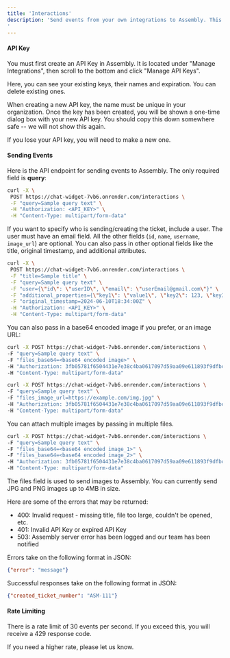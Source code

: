 ```yaml
---
title: 'Interactions'
description: 'Send events from your own integrations to Assembly. This is a great way to track how your customers are interacting with your product.
'
---
```

#### API Key

You must first create an API Key in Assembly. It is located under "Manage Integrations", then scroll to the bottom and click "Manage API Keys".

Here, you can see your existing keys, their names and expiration. You can delete existing ones. 

When creating a new API key, the name must be unique in your organization. Once the key has been created, you will be shown a one-time dialog box with your new API key. You should copy this down somewhere safe -- we will not show this again. 

If you lose your API key, you will need to make a new one.

#### Sending Events

Here is the API endpoint for sending events to Assembly. The only required field is <b>query</b>:

```bash
curl -X \
 POST https://chat-widget-7vb6.onrender.com/interactions \
 -F "query=Sample query text" \
 -H "Authorization: <API_KEY>" \
 -H "Content-Type: multipart/form-data" 
```

If you want to specify who is sending/creating the ticket, include a user. The user must have an email field. All the other fields (`id`, `name`, `username`, `image_url`) are optional.
You can also pass in other optional fields like the title, original timestamp, and additional attributes.

```bash
curl -X \
 POST https://chat-widget-7vb6.onrender.com/interactions \
 -F "title=Sample title" \
 -F "query=Sample query text" \
 -F "user={\"id\": \"userID\", \"email\": \"userEmail@gmail.com\"}" \
 -F "additional_properties={\"key1\": \"value1\", \"key2\": 123, \"key3\": \"value3\"}" \
 -F "original_timestamp=2024-06-10T18:34:00Z" \
 -H "Authorization: <API_KEY>" \
 -H "Content-Type: multipart/form-data"
```


You can also pass in a base64 encoded image if you prefer, or an image URL:

```bash
curl -X POST https://chat-widget-7vb6.onrender.com/interactions \
-F "query=Sample query text" \
-F "files_base64=<base64 encoded image>" \
-H "Authorization: 3fb05781f6504431e7e38c4ba0617097d59aa09e611893f9dfbc306158bffa4e8a3e86f239a3cba19ebe4c5a4bae10d2" \
-H "Content-Type: multipart/form-data"
```

```bash
curl -X POST https://chat-widget-7vb6.onrender.com/interactions \
-F "query=Sample query text" \
-F "files_image_url=https://example.com/img.jpg" \
-H "Authorization: 3fb05781f6504431e7e38c4ba0617097d59aa09e611893f9dfbc306158bffa4e8a3e86f239a3cba19ebe4c5a4bae10d2" \
-H "Content-Type: multipart/form-data"
```

You can attach multiple images by passing in multiple files.

```bash
curl -X POST https://chat-widget-7vb6.onrender.com/interactions \
-F "query=Sample query text" \
-F "files_base64=<base64 encoded image_1>" \
-F "files_base64=<base64 encoded image_2>" \
-H "Authorization: 3fb05781f6504431e7e38c4ba0617097d59aa09e611893f9dfbc306158bffa4e8a3e86f239a3cba19ebe4c5a4bae10d2" \
-H "Content-Type: multipart/form-data"
```


The files field is used to send images to Assembly. You can currently send JPG and PNG images up to 4MB in size.

Here are some of the errors that may be returned:

- 400: Invalid request - missing title, file too large, couldn't be opened, etc.
- 401: Invalid API Key or expired API Key
- 503: Assembly server error has been logged and our team has been notified

Errors take on the following format in JSON:

```json
{"error": "message"}
```

Successful responses take on the following format in JSON:

```json
{"created_ticket_number": "ASM-111"}
```

#### Rate Limiting

There is a rate limit of 30 events per second. If you exceed this, you will receive a 429 response code.

If you need a higher rate, please let us know.